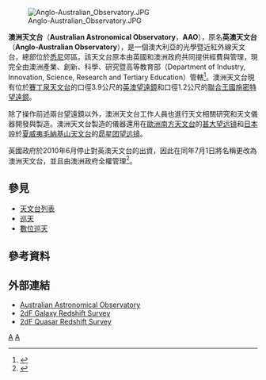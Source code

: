 {{noteTA
|G1=地名
|1=zh-hans:澳大利亚;zh-hant:澳洲;
}}
{{Infobox Observatory
|bgcolour ="#000000"
|name = Australian Astronomical Observatory
|image = [[File:Anglo-Australian_Telescope_dome.JPG|250px]]
|caption =
|organization = AAO
|location = {{AUS}}[[新南威爾斯州|新南威爾斯州]][[康納巴拉布蘭|康納巴拉布蘭]]
|coords = 149° 03' 57.91" E, -31° 16' 37.34" S
|altitude = 1164公尺
|weather = 一年250晴夜, 溼度65%
|telescope1_name = [[英澳望遠鏡|英澳望遠鏡]]|telescope1_type = 3.9 m reflector
|telescope2_name = [[聯合王國施密特望遠鏡|聯合王國施密特望遠鏡]]
|telescope2_type = 1.2 m reflector
}}
[[Image:Anglo-Australian_Observatory.JPG|thumb]]

'''澳洲天文台'''（'''Australian Astronomical Observatory'''，'''AAO'''），原名'''英澳天文台'''（'''Anglo-Australian Observatory'''），是一個澳大利亞的光學暨近紅外線天文台，總部位於[[悉尼|悉尼]]郊區。該天文台原本由英國和澳洲政府共同提供經費與管理，現完全由澳洲產業、創新、科學、研究暨高等教育部（Department of Industry, Innovation, Science, Research and Tertiary Education）管轄<ref>{{cite web |url=http://www.aao.gov.au/press/aat_35yrs/index.html |title=存档副本 |accessdate=2012-07-10 |deadurl=yes |archiveurl=https://web.archive.org/web/20120322040537/http://www.aao.gov.au/press/aat_35yrs/index.html |archivedate=2012-03-22 }}</ref>。澳洲天文台現有位於[[賽丁泉天文台|賽丁泉天文台]]的口徑3.9公尺的[[英澳望遠鏡|英澳望遠鏡]]和口徑1.2公尺的[[聯合王國施密特望遠鏡|聯合王國施密特望遠鏡]]。

除了操作前述兩台望遠鏡以外，澳洲天文台工作人員也進行天文相關研究和天文儀器開發與製造。澳洲天文台製造的儀器還用在[[歐洲南方天文台|歐洲南方天文台]]的[[甚大望远镜|甚大望远镜]]和[[日本|日本]]設於[[夏威夷|夏威夷]][[毛納基山天文台|毛納基山天文台]]的[[昴星团望远镜|昴星团望远镜]]。

英國政府於2010年6月停止對英澳天文台的出資，因此在同年7月1日將名稱更改為澳洲天文台，並且由澳洲政府全權管理<ref>{{Cite web |url=http://www.abc.net.au/news/stories/2009/10/15/2714731.htm?site=westernplains |title=存档副本 |access-date=2012-07-10 |archive-date=2012-11-10 |archive-url=https://web.archive.org/web/20121110170145/http://www.abc.net.au/news/stories/2009/10/15/2714731.htm?site=westernplains |dead-url=no }}</ref>。

== 參見 ==
* [[天文台列表|天文台列表]]
* [[巡天|巡天]]
* [[數位巡天|數位巡天]]

== 參考資料 ==
{{reflist}}

== 外部連結 ==
* [http://www.aao.gov.au/ Australian Astronomical Observatory]
* [https://web.archive.org/web/20070820172713/http://www2.aao.gov.au/2dFGRS/ 2dF Galaxy Redshift Survey]
* [http://www.2dfquasar.org/ 2dF Quasar Redshift Survey] {{Wayback|url=http://www.2dfquasar.org/ |date=20210227094613 }}

{{coord|-31.27667|149.06667|type:landmark_source:USNO/HMNAO|display=title}}

[[Category:澳大利亞天文台|A]]
[[Category:新南威爾士州|A]]